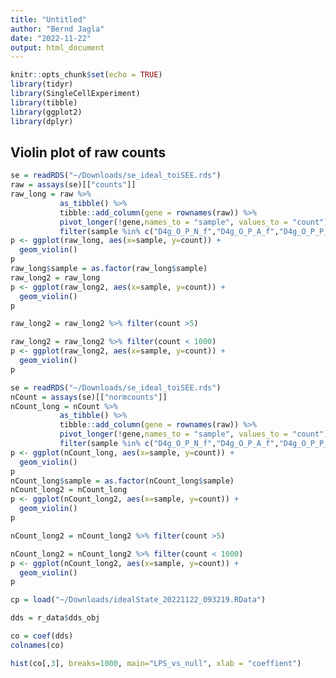 ```yaml
---
title: "Untitled"
author: "Bernd Jagla"
date: "2022-11-22"
output: html_document
---
```


```r
knitr::opts_chunk$set(echo = TRUE)
library(tidyr)
library(SingleCellExperiment)
library(tibble)
library(ggplot2)
library(dplyr)
```

## Violin plot of raw counts


```r
se = readRDS("~/Downloads/se_ideal_toiSEE.rds")
raw = assays(se)[["counts"]]
raw_long = raw %>% 
           as_tibble() %>% 
           tibble::add_column(gene = rownames(raw)) %>% 
           pivot_longer(!gene,names_to = "sample", values_to = "count") %>% 
           filter(sample %in% c("D4g_O_P_N_f","D4g_O_P_A_f","D4g_O_P_P_f", "D4g_O_P_L_f"))
p <- ggplot(raw_long, aes(x=sample, y=count)) + 
  geom_violin()
p
raw_long$sample = as.factor(raw_long$sample)
raw_long2 = raw_long 
p <- ggplot(raw_long2, aes(x=sample, y=count)) + 
  geom_violin()
p

raw_long2 = raw_long2 %>% filter(count >5)

raw_long2 = raw_long2 %>% filter(count < 1000)
p <- ggplot(raw_long2, aes(x=sample, y=count)) + 
  geom_violin()
p

```

```r
se = readRDS("~/Downloads/se_ideal_toiSEE.rds")
nCount = assays(se)[["normcounts"]]
nCount_long = nCount %>% 
           as_tibble() %>% 
           tibble::add_column(gene = rownames(raw)) %>% 
           pivot_longer(!gene,names_to = "sample", values_to = "count") %>% 
           filter(sample %in% c("D4g_O_P_N_f","D4g_O_P_A_f","D4g_O_P_P_f", "D4g_O_P_L_f"))
p <- ggplot(nCount_long, aes(x=sample, y=count)) + 
  geom_violin()
p
nCount_long$sample = as.factor(nCount_long$sample)
nCount_long2 = nCount_long 
p <- ggplot(nCount_long2, aes(x=sample, y=count)) + 
  geom_violin()
p

nCount_long2 = nCount_long2 %>% filter(count >5)

nCount_long2 = nCount_long2 %>% filter(count < 1000)
p <- ggplot(nCount_long2, aes(x=sample, y=count)) + 
  geom_violin()
p

```




```r
cp = load("~/Downloads/idealState_20221122_093219.RData")

dds = r_data$dds_obj

co = coef(dds)
colnames(co)

hist(co[,3], breaks=1000, main="LPS_vs_null", xlab = "coeffient")
```





